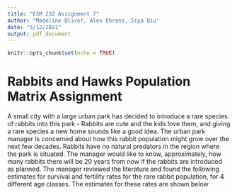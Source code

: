 ```yaml
---
title: "ESM 232 Assignment 7"
author: "Madeline Oliver, Alex Ehrens, Siya Qiu"
date: "5/12/2021"
output: pdf_document
---
```


```r
knitr::opts_chunk$set(echo = TRUE)
```

# Rabbits and Hawks Population Matrix Assignment


A small city with a large urban park has decided to introduce a rare species of rabbits into this park - Rabbits are cute and the kids love them, and giving a rare species a new home sounds like a good idea. The urban park manager is concerned about how this rabbit population might grow over the next few decades. Rabbits have no natural predators in the region where the park is situated. The manager would like to know, approximately, how many rabbits there will be 20 years from now if the rabbits are introduced as planned. The manager reviewed the literature and found the following estimates for survival and fertility rates for the rare rabbit population, for 4 different age classes. The estimates for these rates are shown below

